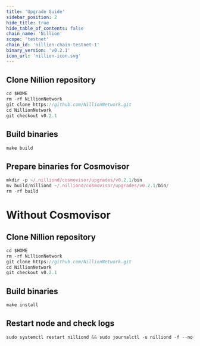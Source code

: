 ```yaml
---
title: 'Upgrade Guide'
sidebar_position: 2
hide_title: true
hide_table_of_contents: false
chain_name: 'Nillion'
scope: 'testnet'
chain_id: 'nillion-chain-testnet-1'
binary_version: 'v0.2.1'
icon_url: 'nillion-icon.svg'
---
```



<PageTitle
  iconUrl="img/nillion-icon.svg"
  title="Nillion Upgrade Guide"
  chainId="nillion-chain-testnet-1"
  version="v0.2.1"
/>

## Clone Nillion repository

```js
cd $HOME
rm -rf NillionNetwork
git clone https://github.com/NillionNetwork.git
cd NillionNetwork
git checkout v0.2.1
```

## Build binaries

```js
make build
```

## Prepare binaries for Cosmovisor

```js
mkdir -p ~/.nilliond/cosmovisor/upgrades/v0.2.1/bin
mv build/nilliond ~/.nilliond/cosmovisor/upgrades/v0.2.1/bin/
rm -rf build
```

# Without Cosmovisor

## Clone Nillion repository

```js
cd $HOME
rm -rf NillionNetwork
git clone https://github.com/NillionNetwork.git
cd NillionNetwork
git checkout v0.2.1
```

## Build binaries

```js
make install
```

## Restart node and check logs

```js
sudo systemctl restart nilliond && sudo journalctl -u nilliond -f --no-hostname -o cat
```
